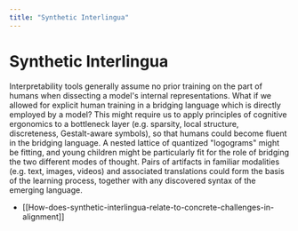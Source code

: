 ```yaml
---
title: "Synthetic Interlingua"
---
```


# Synthetic Interlingua

Interpretability tools generally assume no prior training on the part of humans when dissecting a model's internal representations. What if we allowed for explicit human training in a bridging language which is directly employed by a model? This might require us to apply principles of cognitive ergonomics to a bottleneck layer (e.g. sparsity, local structure, discreteness, Gestalt-aware symbols), so that humans could become fluent in the bridging language. A nested lattice of quantized "logograms" might be fitting, and young children might be particularly fit for the role of bridging the two different modes of thought. Pairs of artifacts in familiar modalities (e.g. text, images, videos) and associated translations could form the basis of the learning process, together with any discovered syntax of the emerging language.

- [[How-does-synthetic-interlingua-relate-to-concrete-challenges-in-alignment]]
